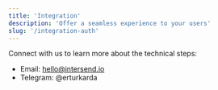 ```yaml
---
title: 'Integration'
description: 'Offer a seamless experience to your users'
slug: '/integration-auth'
---
```


Connect with us to learn more about the technical steps:

- Email: hello@intersend.io
- Telegram: @erturkarda
